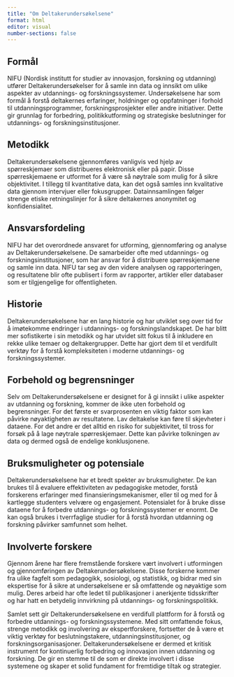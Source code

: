 ```yaml
---
title: "Om Deltakerundersøkelsene"
format: html
editor: visual
number-sections: false
---
```


## **Formål**

NIFU (Nordisk institutt for studier av innovasjon, forskning og utdanning) utfører Deltakerundersøkelser for å samle inn data og innsikt om ulike aspekter av utdannings- og forskningssystemer. Undersøkelsene har som formål å forstå deltakernes erfaringer, holdninger og oppfatninger i forhold til utdanningsprogrammer, forskningsprosjekter eller andre initiativer. Dette gir grunnlag for forbedring, politikkutforming og strategiske beslutninger for utdannings- og forskningsinstitusjoner.

## **Metodikk**

Deltakerundersøkelsene gjennomføres vanligvis ved hjelp av spørreskjemaer som distribueres elektronisk eller på papir. Disse spørreskjemaene er utformet for å være så nøytrale som mulig for å sikre objektivitet. I tillegg til kvantitative data, kan det også samles inn kvalitative data gjennom intervjuer eller fokusgrupper. Datainnsamlingen følger strenge etiske retningslinjer for å sikre deltakernes anonymitet og konfidensialitet.

## **Ansvarsfordeling**

NIFU har det overordnede ansvaret for utforming, gjennomføring og analyse av Deltakerundersøkelsene. De samarbeider ofte med utdannings- og forskningsinstitusjoner, som har ansvar for å distribuere spørreskjemaene og samle inn data. NIFU tar seg av den videre analysen og rapporteringen, og resultatene blir ofte publisert i form av rapporter, artikler eller databaser som er tilgjengelige for offentligheten.

## **Historie**

Deltakerundersøkelsene har en lang historie og har utviklet seg over tid for å imøtekomme endringer i utdannings- og forskningslandskapet. De har blitt mer sofistikerte i sin metodikk og har utvidet sitt fokus til å inkludere en rekke ulike temaer og deltakergrupper. Dette har gjort dem til et verdifullt verktøy for å forstå kompleksiteten i moderne utdannings- og forskningssystemer.

## **Forbehold og begrensninger**

Selv om Deltakerundersøkelsene er designet for å gi innsikt i ulike aspekter av utdanning og forskning, kommer de ikke uten forbehold og begrensninger. For det første er svarprosenten en viktig faktor som kan påvirke nøyaktigheten av resultatene. Lav deltakelse kan føre til skjevheter i dataene. For det andre er det alltid en risiko for subjektivitet, til tross for forsøk på å lage nøytrale spørreskjemaer. Dette kan påvirke tolkningen av data og dermed også de endelige konklusjonene.

## **Bruksmuligheter og potensiale**

Deltakerundersøkelsene har et bredt spekter av bruksmuligheter. De kan brukes til å evaluere effektiviteten av pedagogiske metoder, forstå forskerens erfaringer med finansieringsmekanismer, eller til og med for å kartlegge studenters velvære og engasjement. Potensialet for å bruke disse dataene for å forbedre utdannings- og forskningssystemer er enormt. De kan også brukes i tverrfaglige studier for å forstå hvordan utdanning og forskning påvirker samfunnet som helhet.

## **Involverte forskere**

Gjennom årene har flere fremstående forskere vært involvert i utformingen og gjennomføringen av Deltakerundersøkelsene. Disse forskerne kommer fra ulike fagfelt som pedagogikk, sosiologi, og statistikk, og bidrar med sin ekspertise for å sikre at undersøkelsene er så omfattende og nøyaktige som mulig. Deres arbeid har ofte ledet til publikasjoner i anerkjente tidsskrifter og har hatt en betydelig innvirkning på utdannings- og forskningspolitikk.

Samlet sett gir Deltakerundersøkelsene en verdifull plattform for å forstå og forbedre utdannings- og forskningssystemene. Med sitt omfattende fokus, strenge metodikk og involvering av ekspertforskere, fortsetter de å være et viktig verktøy for beslutningstakere, utdanningsinstitusjoner, og forskningsorganisasjoner. Deltakerundersøkelsene er dermed et kritisk instrument for kontinuerlig forbedring og innovasjon innen utdanning og forskning. De gir en stemme til de som er direkte involvert i disse systemene og skaper et solid fundament for fremtidige tiltak og strategier.
